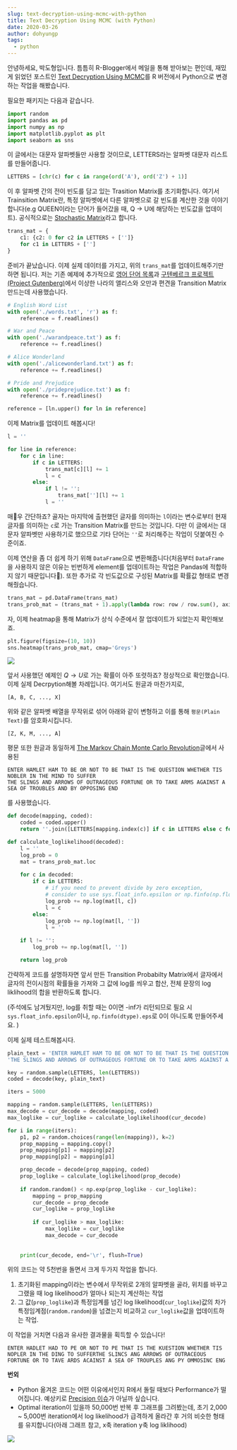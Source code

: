 ```yaml
---
slug: text-decryption-using-mcmc-with-python
title: Text Decryption Using MCMC (with Python)
date: 2020-03-26
author: dohyungp
tags:
  - python
---
```

안녕하세요, 박도형입니다.
틈틈히 R-Blogger에서 메일을 통해 받아보는 편인데, 재밌게 읽었던 포스트인 <a href="https://www.r-bloggers.com/text-decryption-using-mcmc/">Text Decryption Using MCMC</a>를 R 버전에서 Python으로 변경하는 작업을 해봤습니다.

필요한 패키지는 다음과 같습니다.

```py
import random
import pandas as pd
import numpy as np
import matplotlib.pyplot as plt
import seaborn as sns
```

이 글에서는 대문자 알파벳들만 사용할 것이므로, LETTERS라는 알파벳 대문자 리스트를 만들어줍니다.

```py
LETTERS = [chr(c) for c in range(ord('A'), ord('Z') + 1)]
```

이 후 알파벳 간의 전이 빈도를 담고 있는 Trasition Matrix를 초기화합니다. 여기서 Trainsition Matrix란, 특정 알파벳에서 다른 알파벳으로 갈 빈도를 계산한 것을 이야기합니다(e.g QUEEN이라는 단어가 들어갔을 때, Q $\rightarrow$ U에 해당하는 빈도값을 업데이트). 공식적으로는 <a href="https://en.wikipedia.org/wiki/Stochastic_matrix">Stochastic Matrix</a>라고 합니다.

```py
trans_mat = {
    c1: {c2: 0 for c2 in LETTERS + ['']}
    for c1 in LETTERS + ['']
}
```

준비가 끝났습니다. 이제 실제 데이터를 가지고, 위의 `trans_mat`를 업데이트해주기만 하면 됩니다. 저는 기존 예제에 추가적으로 <a href="https://github.com/dwyl/english-words">영어 단어 목록</a>과 <a href="http://www.gutenberg.org/">구텐베르크 프로젝트(Project Gutenberg)</a>에서 이상한 나라의 앨리스와 오만과 편견을 Transition Matrix 만드는데 사용했습니다.

```py
# English Word List
with open('./words.txt', 'r') as f:
    reference = f.readlines()

# War and Peace    
with open('./warandpeace.txt') as f:
    reference += f.readlines()

# Alice Wonderland    
with open('./alicewonderland.txt') as f:
    reference += f.readlines()

# Pride and Prejudice
with open('./prideprejudice.txt') as f:
    reference += f.readlines()

reference = [ln.upper() for ln in reference]
```

이제 Matrix를 업데이트 해봅시다!

```py
l = ''

for line in reference:
    for c in line:
        if c in LETTERS:
            trans_mat[c][l] += 1
            l = c
        else:
            if l != '':
                trans_mat[''][l] += 1
            l = ''
```

매우 간단하죠? 골자는 마지막에 출현했던 글자를 의미하는 `l`이라는 변수로부터 현재 글자를 의미하는 `c`로 가는 Transition Matrix를 만드는 것입니다. 다만 이 글에서는 대문자 알파벳만 사용하기로 했으므로 기타 단어는 `''`로 처리해주는 작업이 덧붙여진 수준이죠.

이제 연산을 좀 더 쉽게 하기 위해 `DataFrame`으로 변환해줍니다(처음부터 `DataFrame`을 사용하지 않은 이유는 빈번하게 element를 업데이트하는 작업은 Pandas에 적합하지 않기 때문입니다🙂). 또한 추가로 각 빈도값으로 구성된 Matrix를 확률값 형태로 변경해줬습니다.

```py
trans_mat = pd.DataFrame(trans_mat)
trans_prob_mat = (trans_mat + 1).apply(lambda row: row / row.sum(), axis=1)
```

자, 이제 heatmap을 통해 Matrix가 상식 수준에서 잘 업데이트가 되었는지 확인해보죠.

```py
plt.figure(figsize=(10, 10))
sns.heatmap(trans_prob_mat, cmap='Greys')
```

![](/images/heatmap.png)

앞서 사용했던 예제인 $Q\rightarrow U$로 가는 확률이 아주 또렷하죠? 정상적으로 확인했습니다. 이제 실제 Decrpytion해볼 차례입니다. 여기서도 원글과 마찬가지로,

```
[A, B, C, ..., X]
```

위와 같은 알파벳 배열을 무작위로 섞어 아래와 같이 변형하고 이를 통해 `평문(Plain Text)`를 암호화시킵니다.

```
[Z, K, M, ..., A]
```

평문 또한 원글과 동일하게 <a href="https://math.uchicago.edu/~shmuel/Network-course-readings/MCMCRev.pdf">The Markov Chain Monte Carlo Revolution</a>글에서 사용된 

```
ENTER HAMLET HAM TO BE OR NOT TO BE THAT IS THE QUESTION WHETHER TIS NOBLER IN THE MIND TO SUFFER 
THE SLINGS AND ARROWS OF OUTRAGEOUS FORTUNE OR TO TAKE ARMS AGAINST A SEA OF TROUBLES AND BY OPPOSING END
```

를 사용했습니다.

```py
def decode(mapping, coded):
    coded = coded.upper()
    return ''.join([LETTERS[mapping.index(c)] if c in LETTERS else c for c in coded])

def calculate_loglikelihood(decoded):
    l = ''
    log_prob = 0
    mat = trans_prob_mat.loc
    
    for c in decoded:
        if c in LETTERS:
            # if you need to prevent divide by zero exception, 
            # consider to use sys.float_info.epsilon or np.finfo(np.float64).eps
            log_prob += np.log(mat[l, c])
            l = c
        else:
            log_prob += np.log(mat[l, ''])
            l = ''
            
    if l != '':
        log_prob += np.log(mat[l, ''])

    return log_prob
```

간략하게 코드를 설명하자면 앞서 만든 Transition Probabilty Matrix에서 글자에서 글자의 전이시점의 확률들을 가져와 그 값에 log를 씌우고 합산, 전체 문장의 log liklihood의 합을 반환하도록 합니다.

(주석에도 남겨뒀지만, log를 취할 때는 0이면 -inf가 리턴되므로 필요 시 `sys.float_info.epsilon`이나, `np.finfo(dtype).eps`로 0이 아니도록 만들어주세요. )

이제 실제 테스트해봅시다.

```py
plain_text = 'ENTER HAMLET HAM TO BE OR NOT TO BE THAT IS THE QUESTION WHETHER TIS NOBLER IN THE MIND TO SUFFER'\
'THE SLINGS AND ARROWS OF OUTRAGEOUS FORTUNE OR TO TAKE ARMS AGAINST A SEA OF TROUBLES AND BY OPPOSING END'

key = random.sample(LETTERS, len(LETTERS))
coded = decode(key, plain_text)

iters = 5000

mapping = random.sample(LETTERS, len(LETTERS))
max_decode = cur_decode = decode(mapping, coded)
max_loglike = cur_loglike = calculate_loglikelihood(cur_decode)

for i in range(iters):
    p1, p2 = random.choices(range(len(mapping)), k=2)    
    prop_mapping = mapping.copy()
    prop_mapping[p1] = mapping[p2]
    prop_mapping[p2] = mapping[p1]

    prop_decode = decode(prop_mapping, coded)
    prop_loglike = calculate_loglikelihood(prop_decode)
    
    if random.random() < np.exp(prop_loglike - cur_loglike):
        mapping = prop_mapping
        cur_decode = prop_decode
        cur_loglike = prop_loglike
        
        if cur_loglike > max_loglike:
            max_loglike = cur_loglike
            max_decode = cur_decode
            
            
    print(cur_decode, end='\r', flush=True)
```

위의 코드는 약 5천번을 돌면서 크게 두가지 작업을 합니다.

1. 초기화된 mapping이라는 변수에서 무작위로 2개의 알파벳을 골라, 위치를 바꾸고 그랬을 때 log likelihood가 얼마나 되는지 계산하는 작업
2. 그 값(`prop_loglike`)과 특정임계를 넘긴 log likelihood(`cur_loglike`)값의 차가 특정임계점(`random.random`)을 넘겼는지 비교하고 `cur_loglike`값을 업데이트하는 작업.

이 작업을 거치면 다음과 유사한 결과물을 획득할 수 있습니다!

```
ENTER HADLET HAD TO PE OR NOT TO PE THAT IS THE KUESTION WHETHER TIS NOPLER IN THE DING TO SUFFERTHE SLINCS ANG ARROWS OF OUTRACEOUS FORTUNE OR TO TAVE ARDS ACAINST A SEA OF TROUPLES ANG PY OMMOSINC ENG
```

**번외**

* Python 옮겨온 코드는 어떤 이유에서인지 R에서 돌릴 때보다 Performance가 떨어집니다. 예상키로 <a href="https://docs.python.org/ko/3.8/tutorial/floatingpoint.html">Precision 이슈</a>가 아닐까 싶습니다.
* Optimal iteration이 있을까 50,000번 반복 후 그래프를 그려봤는데, 초기 2,000 ~ 5,000번 iteration에서 log likelihood가 급격하게 올라간 후 거의 비슷한 형태를 유지합니다(아래 그래프 참고, x축 iteration y축 log liklihood)

![](/images/loglikelihood.png)